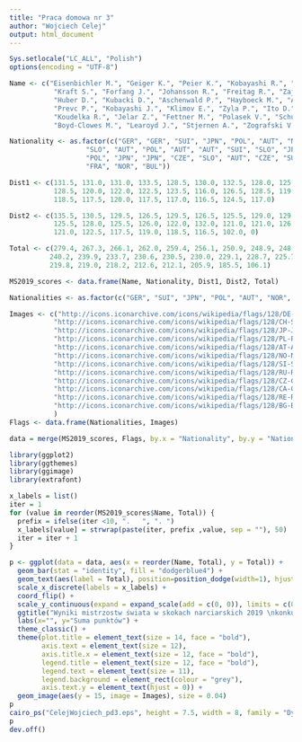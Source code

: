```yaml
---
title: "Praca domowa nr 3"
author: "Wojciech Celej"
output: html_document
---
```


```r
Sys.setlocale("LC_ALL", "Polish")
options(encoding = "UTF-8")

Name <- c("Eisenbichler M.", "Geiger K.", "Peier K.", "Kobayashi R.", "Stoch K.", 
           "Kraft S.", "Forfang J.", "Johansson R.", "Freitag R.", "Zajc T.", 
           "Huber D.", "Kubacki D.", "Aschenwald P.", "Hayboeck M.", "Ammann S.", 
           "Prevc P.", "Kobayashi J.", "Klimov E.", "Zyla P.", "Ito D.", "Sato Y.", 
           "Koudelka R.", "Jelar Z.", "Fettner M.", "Polasek V.", "Schuler A.", 
           "Boyd-Clowes M.", "Learoyd J.", "Stjernen A.", "Zografski V.")

Nationality <- as.factor(c("GER", "GER", "SUI", "JPN", "POL", "AUT", "NOR", "NOR", "GER", 
                   "SLO", "AUT", "POL", "AUT", "AUT", "SUI", "SLO", "JPN", "RUS", 
                   "POL", "JPN", "JPN", "CZE", "SLO", "AUT", "CZE", "SUI", "CAN", 
                   "FRA", "NOR", "BUL"))

Dist1 <- c(131.5, 131.0, 131.0, 133.5, 128.5, 130.0, 132.5, 128.0, 125.5, 127.0, 126.0,
           128.5, 120.0, 122.0, 122.5, 123.5, 116.0, 126.5, 128.5, 119.0, 120.0, 120.5, 
           118.5, 117.5, 120.0, 117.5, 117.0, 116.5, 124.5, 117.0)

Dist2 <- c(135.5, 130.5, 129.5, 126.5, 129.5, 126.5, 125.5, 129.0, 129.5, 124.0, 125.5, 
           125.5, 128.0, 125.5, 126.0, 122.0, 132.0, 121.0, 121.0, 126.0, 124.0, 120.5, 
           121.0, 122.5, 117.5, 119.0, 118.5, 116.5, 102.0, 0)

Total <- c(279.4, 267.3, 266.1, 262.0, 259.4, 256.1, 250.9, 248.9, 248.7, 245.5, 242.0, 
          240.2, 239.9, 233.7, 230.6, 230.5, 230.0, 229.1, 228.7, 225.7, 221.4, 220.1, 
          219.8, 219.0, 218.2, 212.6, 212.1, 205.9, 185.5, 106.1)

MS2019_scores <- data.frame(Name, Nationality, Dist1, Dist2, Total)

Nationalities <- as.factor(c("GER", "SUI", "JPN", "POL", "AUT", "NOR", "SLO", "RUS", "CZE", "CAN", "FRA", "BUL"))

Images <- c("http://icons.iconarchive.com/icons/wikipedia/flags/128/DE-Germany-Flag-icon.png",
           "http://icons.iconarchive.com/icons/wikipedia/flags/128/CH-Switzerland-Flag-icon.png",
           "http://icons.iconarchive.com/icons/wikipedia/flags/128/JP-Japan-Flag-icon.png",
           "http://icons.iconarchive.com/icons/wikipedia/flags/128/PL-Poland-Flag-icon.png",
           "http://icons.iconarchive.com/icons/wikipedia/flags/128/AT-Austria-Flag-icon.png",
           "http://icons.iconarchive.com/icons/wikipedia/flags/128/NO-Norway-Flag-icon.png",
           "http://icons.iconarchive.com/icons/wikipedia/flags/128/SI-Slovenia-Flag-icon.png",
           "http://icons.iconarchive.com/icons/wikipedia/flags/128/RU-Russia-Flag-icon.png",
           "http://icons.iconarchive.com/icons/wikipedia/flags/128/CZ-Czech-Republic-Flag-icon.png",
           "http://icons.iconarchive.com/icons/wikipedia/flags/128/CA-Canada-Flag-icon.png",
           "http://icons.iconarchive.com/icons/wikipedia/flags/128/RE-Reunion-Flag-icon.png",
           "http://icons.iconarchive.com/icons/wikipedia/flags/128/BG-Bulgaria-Flag-icon.png"
           )
Flags <- data.frame(Nationalities, Images)

data = merge(MS2019_scores, Flags, by.x = "Nationality", by.y = "Nationalities")
```


```r
library(ggplot2)
library(ggthemes)
library(ggimage)
library(extrafont)

x_labels = list()
iter = 1
for (value in reorder(MS2019_scores$Name, Total)) {
  prefix = ifelse(iter <10, ".   ", ". ")
  x_labels[value] = strwrap(paste(iter, prefix ,value, sep = ""), 50)
  iter = iter + 1
}

p <- ggplot(data = data, aes(x = reorder(Name, Total), y = Total)) +
  geom_bar(stat = "identity", fill = "dodgerblue4") + 
  geom_text(aes(label = Total), position=position_dodge(width=1), hjust = -0.3) +
  scale_x_discrete(labels = x_labels) +
  coord_flip() +
  scale_y_continuous(expand = expand_scale(add = c(0, 0)), limits = c(0, 320)) +
  ggtitle("Wyniki mistrzostw świata w skokach narciarskich 2019 \nkonkurs indywidualny na skoczni dużej") +
  labs(x="", y="Suma punktów") +
  theme_classic() +
  theme(plot.title = element_text(size = 14, face = "bold"),
        axis.text = element_text(size = 12),
        axis.title.x = element_text(size = 12, face = "bold"),
        legend.title = element_text(size = 12, face = "bold"),
        legend.text = element_text(size = 11),
        legend.background = element_rect(colour = "grey"),
        axis.text.y = element_text(hjust = 0)) + 
  geom_image(aes(y = 15, image = Images), size = 0.04)
p
cairo_ps("CelejWojciech_pd3.eps", height = 7.5, width = 8, family = "Dyuthi")
p
dev.off()
```
